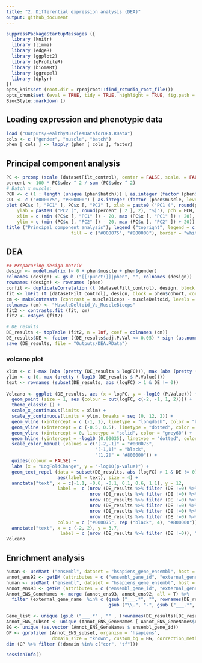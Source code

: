 ---
title: "2. Differential expression analysis (DEA)"
output: github_document
---

```{r setup, results = 'hide', message = FALSE, warning = FALSE }
suppressPackageStartupMessages ({
  library (knitr)
  library (limma)
  library (edgeR)
  library (ggplot2)
  library (gProfileR)
  library (biomaRt)
  library (ggrepel)
  library (dplyr)
})
opts_knit$set (root.dir = rprojroot::find_rstudio_root_file())
opts_chunk$set (eval = TRUE, tidy = TRUE, highlight = TRUE, fig.path = "../Figures/")
BiocStyle::markdown ()
```

## Loading expression and phenotypic data
```{r 2.Data, message = FALSE, warning = FALSE }
load ("Outputs/HealthyMusclesDataforDEA.RData")
cols <- c ("gender", "muscle", "batch")
phen [ cols ] <- lapply (phen [ cols ], factor)
```

## Principal component analysis 
```{r 2.PCA, message = FALSE, warning = FALSE }
PC <- prcomp (scale (datasetFilt_control), center = FALSE, scale. = FALSE)
percent <- 100 * PC$sdev ^ 2 / sum (PC$sdev ^ 2)
# Batch x muscle:
PCH <- c (1 : length (unique (phen$batch))) [ as.integer (factor (phen$batch, levels = c (unique (phen$batch)))) ]
COL <- c ("#000075", "#800000") [ as.integer (factor (phen$muscle, levels = c ("Deltoid", "Biceps"))) ]
plot (PC$x [, "PC1" ], PC$x [, "PC2" ], xlab = paste0 ("PC1 (", round(percent [ 1 ], 2), "%)"), 
    ylab = paste0 ("PC2 (", round(percent [ 2 ], 2), "%)"), pch = PCH, lwd = 1, col = COL, las = 1, 
    xlim = c (min (PC$x [, "PC1" ]) - 20, max (PC$x [, "PC1" ]) + 20), 
    ylim = c (min (PC$x [, "PC2" ]) - 20, max (PC$x [, "PC2" ]) + 20))
title ("Principal component analysis"); legend ("topright", legend = c ("Deltoid", "Biceps"), 
                        fill = c ("#000075", "#800000"), border = "white")
```

## DEA
```{r 2.DEA, message = FALSE, warning = FALSE }
## Prepararing design matrix 
design <- model.matrix (~ 0 + phen$muscle + phen$gender)
colnames (design) <- gsub ("[[:punct:]]|phen", "", colnames (design))
rownames (design) <- rownames (phen)
corfit <- duplicateCorrelation (t (datasetFilt_control), design, block = phen$cohort)
fit <- lmFit (t (datasetFilt_control), design, block = phen$cohort, correlation = corfit$consensus)
cm <- makeContrasts (contrast = muscleBiceps - muscleDeltoid, levels = design)
colnames (cm) <- "MuscleDeltoid_Vs_MuscleBiceps"
fit2 <- contrasts.fit (fit, cm)
fit2 <- eBayes (fit2)

# DE results
DE_results <- topTable (fit2, n = Inf, coef = colnames (cm))
DE_results$DE <- factor ((DE_results$adj.P.Val <= 0.05) * sign (as.numeric (DE_results$logFC)), levels = c (-1, 0, 1));
save (DE_results, file = "Outputs/DEA.RData")
```

### volcano plot
```{r 2.VocanoPlotDEA, warning = FALSE, message = FALSE}
xlim <- c (-max (abs (pretty (DE_results $ logFC))), max (abs (pretty (DE_results$logFC)))) 
ylim <- c (0, max (pretty (-log10 (DE_results $ P.Value)))) 
text <- rownames (subset(DE_results, abs (logFC) > 1 & DE != 0))
              
Volcano <- ggplot (DE_results, aes (x = logFC, y = -log10 (P.Value))) +
  geom_point (size = 1, aes (colour = cut(logFC, c(-2, -1, 1, 2)))) +
  theme_classic () +
  scale_x_continuous(limits = xlim) +
  scale_y_continuous(limits = ylim, breaks = seq (0, 12, 2)) +
  geom_vline (xintercept = c (-1, 1), linetype = "longdash", color = "black") +
  geom_vline (xintercept = c (-0.5, 0.5), linetype = "dotted", color = "black") +
  geom_vline (xintercept = 0, linetype = "solid", color = "grey60") +
  geom_hline (yintercept = -log10 (0.00035), linetype = "dotted", color = "black") +
  scale_color_manual (values = c("(-2,-1]" = "#000075",
                                 "(-1,1]" = "black",
                                 "(1,2]" = "#800000")) +
  guides(colour = FALSE) +
  labs (x = "LogFoldChange", y = "-log10(p-value)") +
  geom_text_repel (data = subset(DE_results, abs (logFC) > 1 & DE != 0), 
                   aes(label = text), size = 4) +
  annotate("text", x = c(-1.1, -0.6, -0.1, 0.1, 0.6, 1.1), y = 12,
                   label =  c (nrow (DE_results %>% filter (DE !=0) %>% filter ( logFC <= -1)),
                               nrow (DE_results %>% filter (DE !=0) %>% filter ( logFC <= -0.5)),
                               nrow (DE_results %>% filter (DE !=0) %>% filter ( logFC < 0)),
                               nrow (DE_results %>% filter (DE !=0) %>% filter ( logFC > 0)),
                               nrow (DE_results %>% filter (DE !=0) %>% filter ( logFC > 0.5)),
                               nrow (DE_results %>% filter (DE !=0) %>% filter ( logFC > 1))),
                   colour = c ("#000075", rep ("black", 4), "#800000")) +
  annotate("text", x = c (-2, 2), y = 3.7, 
                    label = c (nrow (DE_results %>% filter (DE !=0)), "3.46E.04"))
Volcano
```

## Enrichment analysis
```{r 2.EnrichmentAnalysis, message = FALSE, warning = FALSE}
human <- useMart ("ensembl", dataset = "hsapiens_gene_ensembl", host = "http://Apr2018.archive.ensembl.org")
annot_ens92 <- getBM (attributes = c ("ensembl_gene_id", "external_gene_name"), mart = human)
human <- useMart ("ensembl", dataset = "hsapiens_gene_ensembl", host = "http://Jul2018.archive.ensembl.org")
annot_ens93 <- getBM (attributes = c ("ensembl_gene_id", "external_gene_name"), mart = human)
Annot_ENS_GeneNames <- merge (annot_ens93, annot_ens92, all = T) %>%
  filter (external_gene_name  %in% c (gsub ("___.*", "", rownames(DE_results)), 
                                      gsub ("\\.", "-", gsub ("___.*", "", rownames (DE_results)))))

Gene_list <- unique (gsub ("___.*" , "" , (rownames(DE_results)[DE_results$DE!=0])))
Annot_ENS_subset <- unique (Annot_ENS_GeneNames [ Annot_ENS_GeneNames$external_gene_name %in% c (Gene_list, gsub ("\\.", "-", Gene_list)), 1 ])
BG <- unique (as.vector (Annot_ENS_GeneNames $ ensembl_gene_id))
GP <- gprofiler (Annot_ENS_subset, organism = 'hsapiens',
                 domain_size = "known", custom_bg = BG, correction_method = "fdr")
dim (GP %>% filter (!domain %in% c("cor", "tf")))
```

```{r}
sessionInfo()
```
